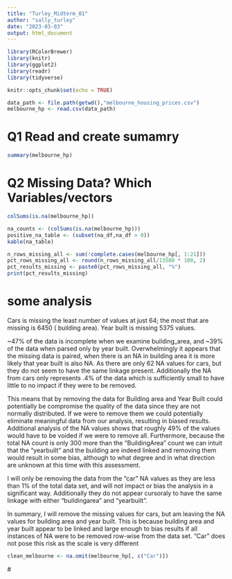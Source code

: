 ```yaml
---
title: "Turley_Midterm_01"
author: "sally_turley"
date: "2023-03-03"
output: html_document
---
```


```r

library(RColorBrewer)
library(knitr)
library(ggplot2)
library(readr)
library(tidyverse)

```

```r
knitr::opts_chunk$set(echo = TRUE)
```

```r
data_path <- file.path(getwd(),"melbourne_housing_prices.csv")
melbourne_hp <- read.csv(data_path)
```

# Q1 Read and create sumamry

```r
summary(melbourne_hp)
```

# Q2 Missing Data? Which Variables/vectors

```r
colSums(is.na(melbourne_hp))
```

```r
na_counts <- (colSums(is.na(melbourne_hp))) 
positive_na_table <- (subset(na_df,na_df > 0))
kable(na_table)
```

```r
n_rows_missing_all <- sum(!complete.cases(melbourne_hp[, 1:21]))
pct_rows_missing_all <- round(n_rows_missing_all/13580 * 100, 2)
pct_results_missing <- paste0(pct_rows_missing_all, "%")
print(pct_results_missing)
```

# some analysis

Cars is missing the least number of values at just 64; the most that are missing is 6450 ( building area). Year built is missing 5375 values.

\~47% of the data is incomplete when we examine building_area, and \~39% of the data when parsed only by year built. Overwhelmingly it appears that the missing data is paired, when there is an NA in building area it is more likely that year built is also NA. As there are only 62 NA values for cars, but they do not seem to have the same linkage present. Additionally the NA from cars only represents .4% of the data which is sufficiently small to have little to no impact if they were to be removed.

This means that by removing the data for Building area and Year Built could potentially be compromise the quality of the data since they are not normally distributed. If we were to remove them we could potentially eliminate meaningful data from our analysis, resulting in biased results. Additional analysis of the NA values shows that roughly 49% of the values would have to be voided if we were to remove all. Furthermore, because the total NA count is only 300 more than the "BuildingArea" count we can intuit that the "yearbuilt" and the building are indeed linked and removing them would result in some bias, although to what degree and in what direction are unknown at this time with this assessment.

I will only be removing the data from the "car" NA values as they are less than 1% of the total data set, and will not impact or bias the analysis in a significant way. Additionally they do not appear cursoraly to have the same linkage with either "buildingarea" and "yearbuilt".

In summary, I will remove the missing values for cars, but am leaving the NA values for building area and year built. This is because building area and year built appear to be linked and large enough to bias results if all instances of NA were to be removed row-wise from the data set. "Car" does not pose this risk as the scale is very different

```r
clean_melbourne <- na.omit(melbourne_hp[, c("Car")])
```

\#
